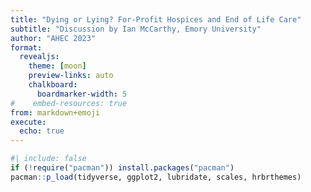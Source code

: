 ```yaml
---
title: "Dying or Lying? For-Profit Hospices and End of Life Care"
subtitle: "Discussion by Ian McCarthy, Emory University"
author: "AHEC 2023"
format: 
  revealjs:
    theme: [moon]
    preview-links: auto
    chalkboard:
      boardmarker-width: 5
#    embed-resources: true
from: markdown+emoji
execute: 
  echo: true
---
```


```r
#| include: false
if (!require("pacman")) install.packages("pacman")
pacman::p_load(tidyverse, ggplot2, lubridate, scales, hrbrthemes)
```

